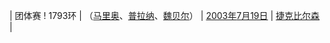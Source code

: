 | 团体赛
! 1793环
| {{AUT}}（[[马里奥·K|马里奥]]、[[克里斯蒂安·普拉纳|普拉纳]]、[[沃尔夫勒姆·魏贝尔|魏贝尔]]）
| [[2003年]][[7月19日]]
| [[捷克]][[比尔森]]
| {{ed|男子50米步枪卧射团体赛世界纪录}}
<noinclude>[[Category:男子射击世界纪录导航模板|{{PAGENAME}}]]</noinclude>